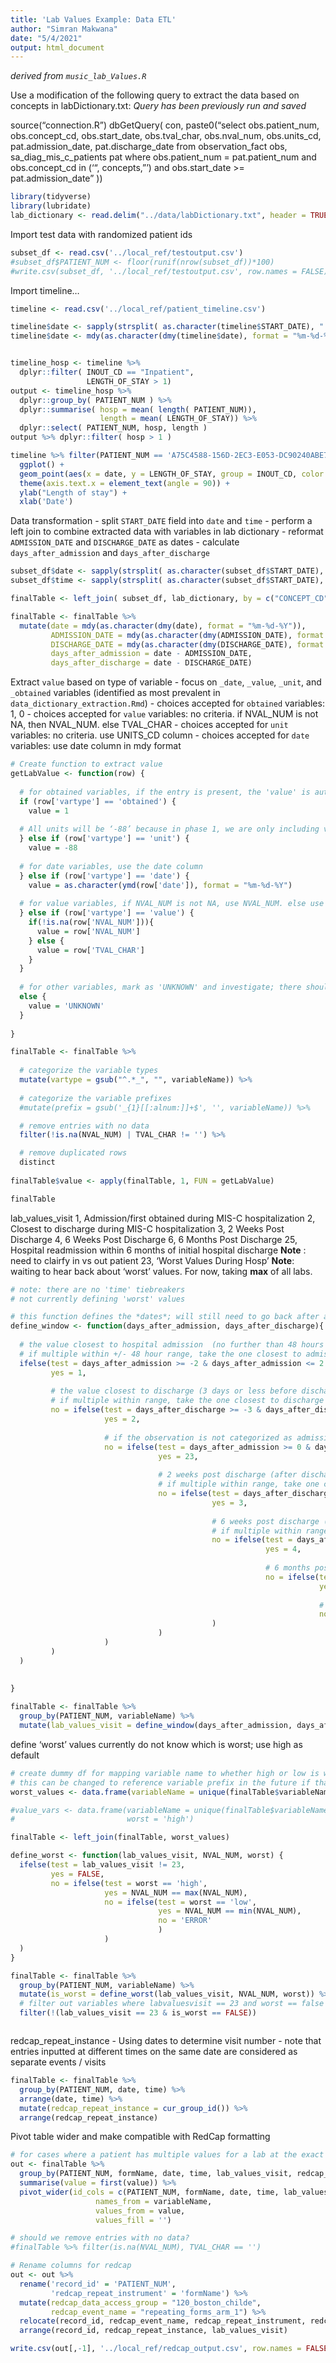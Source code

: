 ```yaml
---
title: 'Lab Values Example: Data ETL'
author: "Simran Makwana"
date: "5/4/2021"
output: html_document
---
```


*derived from `music_lab_Values.R`*

Use a modification of the following query to extract the data based on concepts in labDictionary.txt:
*Query has been previously run and saved*

source("connection.R")
dbGetQuery( con, paste0("select obs.patient_num, obs.concept_cd, obs.start_date, obs.tval_char, 
  obs.nval_num, obs.units_cd, pat.admission_date, pat.discharge_date 
  from observation_fact obs, 
  sa_diag_mis_c_patients pat 
  where obs.patient_num = pat.patient_num and 
  obs.concept_cd in ('", concepts, "') and 
  obs.start_date >= pat.admission_date" )) 
  
```r
library(tidyverse)
library(lubridate)
lab_dictionary <- read.delim("../data/labDictionary.txt", header = TRUE, sep = ' ')


```
                                   
Import test data with randomized patient ids
```r
subset_df <- read.csv('../local_ref/testoutput.csv')
#subset_df$PATIENT_NUM <- floor(runif(nrow(subset_df))*100)
#write.csv(subset_df, '../local_ref/testoutput.csv', row.names = FALSE)

```

Import timeline...
```r
timeline <- read.csv('../local_ref/patient_timeline.csv')

timeline$date <- sapply(strsplit( as.character(timeline$START_DATE), " "), '[', 1)
timeline$date <- mdy(as.character(dmy(timeline$date), format = "%m-%d-%Y"))


timeline_hosp <- timeline %>% 
  dplyr::filter( INOUT_CD == "Inpatient", 
                 LENGTH_OF_STAY > 1) 
output <- timeline_hosp %>% 
  dplyr::group_by( PATIENT_NUM ) %>%
  dplyr::summarise( hosp = mean( length( PATIENT_NUM)), 
                    length = mean( LENGTH_OF_STAY)) %>%
  dplyr::select( PATIENT_NUM, hosp, length )
output %>% dplyr::filter( hosp > 1 )

timeline %>% filter(PATIENT_NUM == 'A75C4588-156D-2EC3-E053-DC90240ABE72') %>% 
  ggplot() + 
  geom_point(aes(x = date, y = LENGTH_OF_STAY, group = INOUT_CD, color = INOUT_CD), size = 3) + 
  theme(axis.text.x = element_text(angle = 90)) +
  ylab("Length of stay") +
  xlab('Date') 


```


Data transformation
- split `START_DATE` field into `date` and `time`
- perform a left join to combine extracted data with variables in lab dictionary
- reformat `ADMISSION_DATE` and `DISCHARGE_DATE` as dates
- calculate `days_after_admission` and `days_after_discharge`
```r
subset_df$date <- sapply(strsplit( as.character(subset_df$START_DATE), " "), '[', 1)
subset_df$time <- sapply(strsplit( as.character(subset_df$START_DATE), " "), '[', 2)

finalTable <- left_join( subset_df, lab_dictionary, by = c("CONCEPT_CD" = "concept_cd") )

finalTable <- finalTable %>%
  mutate(date = mdy(as.character(dmy(date), format = "%m-%d-%Y")),
         ADMISSION_DATE = mdy(as.character(dmy(ADMISSION_DATE), format = "%m-%d-%Y")),
         DISCHARGE_DATE = mdy(as.character(dmy(DISCHARGE_DATE), format = "%m-%d-%Y")),
         days_after_admission = date - ADMISSION_DATE,
         days_after_discharge = date - DISCHARGE_DATE)

```

Extract `value` based on type of variable
- focus on `_date`, `_value`, `_unit`, and `_obtained` variables (identified as most prevalent in `data_dictionary_extraction.Rmd`)
  - choices accepted for `obtained` variables: 1, 0
  - choices accepted for `value` variables: no criteria. if NVAL_NUM is not NA, then NVAL_NUM. else TVAL_CHAR
  - choices accepted for `unit` variables: no criteria. use UNITS_CD column
  - choices accepted for `date` variables: use date column in mdy format
```r
# Create function to extract value
getLabValue <- function(row) {
  
  # for obtained variables, if the entry is present, the 'value' is automatically 1
  if (row['vartype'] == 'obtained') {
    value = 1
    
  # All units will be ‘-88’ because in phase 1, we are only including variables where the unit listed below the Value field was used. 
  } else if (row['vartype'] == 'unit') {
    value = -88
    
  # for date variables, use the date column
  } else if (row['vartype'] == 'date') {
    value = as.character(ymd(row['date']), format = "%m-%d-%Y")
    
  # for value variables, if NVAL_NUM is not NA, use NVAL_NUM. else use TVAL_CHAR
  } else if (row['vartype'] == 'value') {
    if(!is.na(row['NVAL_NUM'])){
      value = row['NVAL_NUM']
    } else {
      value = row['TVAL_CHAR']
    }
  }
    
  # for other variables, mark as 'UNKNOWN' and investigate; there should not be any of these for now
  else {
    value = 'UNKNOWN'
  }
   
}

```

```r
finalTable <- finalTable %>%
  
  # categorize the variable types
  mutate(vartype = gsub("^.*_", "", variableName)) %>%
  
  # categorize the variable prefixes
  #mutate(prefix = gsub('_{1}[[:alnum:]]+$', '', variableName)) %>%

  # remove entries with no data
  filter(!is.na(NVAL_NUM) | TVAL_CHAR != '') %>%

  # remove duplicated rows
  distinct
         
finalTable$value <- apply(finalTable, 1, FUN = getLabValue)

finalTable

```

lab_values_visit
1, Admission/first obtained during MIS-C hospitalization
2, Closest to discharge during MIS-C hospitalization
3, 2 Weeks Post Discharge
4, 6 Weeks Post Discharge
6, 6 Months Post Discharge
25, Hospital readmission within 6 months of initial hospital discharge **Note** : need to clairfy in vs out patient
23, 'Worst Values During Hosp' **Note**: waiting to hear back about 'worst' values. For now, taking **max** of all labs.

```r
# note: there are no 'time' tiebreakers
# not currently defining 'worst' values

# this function defines the *dates*; will still need to go back after and find which are good for each patient (will be multiples)
define_window <- function(days_after_admission, days_after_discharge){
  
  # the value closest to hospital admission  (no further than 48 hours before or after)
  # if multiple within +/- 48 hour range, take the one closest to admission
  ifelse(test = days_after_admission >= -2 & days_after_admission <= 2 & days_after_admission == min(days_after_admission),
         yes = 1,
         
         # the value closest to discharge (3 days or less before discharge)
         # if multiple within range, take the one closest to discharge
         no = ifelse(test = days_after_discharge >= -3 & days_after_discharge <=0 & days_after_discharge == min(days_after_discharge),
                     yes = 2,
                     
                     # if the observation is not categorized as admission or discharge, but happens during hospitalization, it has potential to be 'worst' value 
                     no = ifelse(test = days_after_admission >= 0 & days_after_discharge <= 0,
                                 yes = 23, 
                     
                                 # 2 weeks post discharge (after discharge until less than three weeks)
                                 # if multiple within range, take one closest to exactly three weeks after
                                 no = ifelse(test = days_after_discharge >= 0 & days_after_discharge < 21 & abs(days_after_discharge-21) == min(abs(days_after_discharge - 21)),
                                             yes = 3,
                                             
                                             # 6 weeks post discharge (3 weeks to less then 9 weeks)
                                             # if multiple within range, take one closest to exactly 6 weeks after
                                             no = ifelse(test = days_after_discharge >= 21 & days_after_discharge < 63 & abs(days_after_discharge-42) == min(abs(days_after_discharge - 42)),
                                                         yes = 4,
                                                         
                                                         # 6 months post discharge (9 weeks to less than one year)
                                                         no = ifelse(test = days_after_discharge >= 63 & days_after_discharge < 365 & abs(days_after_discharge-180) == min(abs(days_after_discharge - 180)),
                                                                     yes = 6,
                                                                     
                                                                     # readmission will be determined through timeline
                                                                     no = NA)
                                             )
                                 )
                     )
         )
  )
  
  
}


```

```r
finalTable <- finalTable %>% 
  group_by(PATIENT_NUM, variableName) %>%
  mutate(lab_values_visit = define_window(days_after_admission, days_after_discharge)) 

```


define 'worst' values
currently do not know which is worst; use high as default
```r
# create dummy df for mapping variable name to whether high or low is worst, in this case all are 'high'
# this can be changed to reference variable prefix in the future if that is more convenient
worst_values <- data.frame(variableName = unique(finalTable$variableName), worst = 'high')

#value_vars <- data.frame(variableName = unique(finalTable$variableName[grepl('_value', finalTable$variableName)]),
#                         worst = 'high')

finalTable <- left_join(finalTable, worst_values)

define_worst <- function(lab_values_visit, NVAL_NUM, worst) {
  ifelse(test = lab_values_visit != 23,
         yes = FALSE,
         no = ifelse(test = worst == 'high',
                     yes = NVAL_NUM == max(NVAL_NUM),
                     no = ifelse(test = worst == 'low',
                                 yes = NVAL_NUM == min(NVAL_NUM),
                                 no = 'ERROR'
                                 )
                     )
  )
}

finalTable <- finalTable %>% 
  group_by(PATIENT_NUM, variableName) %>%
  mutate(is_worst = define_worst(lab_values_visit, NVAL_NUM, worst)) %>%
  # filter out variables where labvaluesvisit == 23 and worst == false
  filter(!(lab_values_visit == 23 & is_worst == FALSE))



```

redcap_repeat_instance
- Using dates to determine visit number 
- note that entries inputted at different times on the same date are considered as separate events / visits
```r
finalTable <- finalTable %>% 
  group_by(PATIENT_NUM, date, time) %>%
  arrange(date, time) %>%
  mutate(redcap_repeat_instance = cur_group_id()) %>%
  arrange(redcap_repeat_instance)

```


Pivot table wider and make compatible with RedCap formatting
```r

# for cases where a patient has multiple values for a lab at the exact same date / time, just choose the first one
out <- finalTable %>%
  group_by(PATIENT_NUM, formName, date, time, lab_values_visit, redcap_repeat_instance, variableName) %>%
  summarise(value = first(value)) %>%
  pivot_wider(id_cols = c(PATIENT_NUM, formName, date, time, lab_values_visit, redcap_repeat_instance), 
                   names_from = variableName, 
                   values_from = value, 
                   values_fill = '')

# should we remove entries with no data?
#finalTable %>% filter(is.na(NVAL_NUM), TVAL_CHAR == '')

# Rename columns for redcap
out <- out %>%
  rename('record_id' = 'PATIENT_NUM',
         'redcap_repeat_instrument' = 'formName') %>%
  mutate(redcap_data_access_group = "120_boston_childe",
         redcap_event_name = "repeating_forms_arm_1") %>%
  relocate(record_id, redcap_event_name, redcap_repeat_instrument, redcap_repeat_instance, redcap_data_access_group, lab_values_visit) %>%
  arrange(record_id, redcap_repeat_instance, lab_values_visit)

write.csv(out[,-1], '../local_ref/redcap_output.csv', row.names = FALSE)
```















